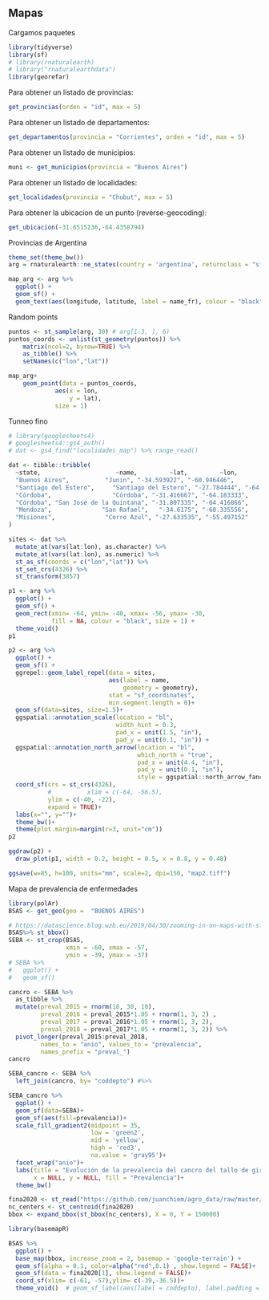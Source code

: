 ##  Mapas

Cargamos paquetes

```r
library(tidyverse)
library(sf)
# library(rnaturalearth)
# library("rnaturalearthdata")
library(georefar)
```

Para obtener un listado de provincias:
```r
get_provincias(orden = "id", max = 5)
```

Para obtener un listado de departamentos:
```r
get_departamentos(provincia = "Corrientes", orden = "id", max = 5)
```

Para obtener un listado de municipios:

```r
muni <- get_municipios(provincia = "Buenos Aires")
```

Para obtener un listado de localidades:

```r
get_localidades(provincia = "Chubut", max = 5)
```

Para obtener la ubicacion de un punto (reverse-geocoding):
```r
get_ubicacion(-31.6515236,-64.4358794)
```

Provincias de Argentina

```r
theme_set(theme_bw())
arg = rnaturalearth::ne_states(country = 'argentina', returnclass = "sf")

map_arg <- arg %>%
  ggplot() +
  geom_sf() +
  geom_text(aes(longitude, latitude, label = name_fr), colour = "black", size=2)
```

Random points

```r
puntos <- st_sample(arg, 30) # arg[1:3, ], 6)
puntos_coords <- unlist(st_geometry(puntos)) %>% 
    matrix(ncol=2, byrow=TRUE) %>% 
    as_tibble() %>% 
    setNames(c("lon","lat"))

map_arg+
    geom_point(data = puntos_coords,
             aes(x = lon,
                 y = lat),
             size = 1)
```

Tunneo fino 

```r
# library(googlesheets4)
# googlesheets4::gs4_auth() 
# dat <- gs4_find("localidades_map") %>% range_read()

dat <- tibble::tribble(
  ~state,                     ~name,         ~lat,         ~lon,
  "Buenos Aires",          "Junin", "-34.593922", "-60.946446",
  "Santiago del Estero",     "Santiago del Estero", "-27.784444", "-64.266944",
  "Córdoba",                 "Córdoba", "-31.416667", "-64.183333",
  "Córdoba", "San José de la Quintana", "-31.807335", "-64.416866",
  "Mendoza",              "San Rafael",   "-34.6175", "-68.335556",
  "Misiones",              "Cerro Azul", "-27.633535", "-55.497152"
)

sites <- dat %>% 
  mutate_at(vars(lat:lon), as.character) %>%
  mutate_at(vars(lat:lon), as.numeric) %>%
  st_as_sf(coords = c("lon","lat")) %>%
  st_set_crs(4326) %>%
  st_transform(3857)

p1 <- arg %>% 
  ggplot() +
  geom_sf() +
  geom_rect(xmin= -64, ymin= -40, xmax= -56, ymax= -30, 
            fill = NA, colour = "black", size = 1) +
  theme_void()
p1

p2 <- arg %>% 
  ggplot() +
  geom_sf() +
  ggrepel::geom_label_repel(data = sites,
                            aes(label = name, 
                                geometry = geometry),
                            stat = "sf_coordinates",
                            min.segment.length = 0)+
  geom_sf(data=sites, size=1.5)+
  ggspatial::annotation_scale(location = "bl",
                              width_hint = 0.3,
                              pad_x = unit(1.5, "in"),
                              pad_y = unit(0.1, "in")) +
  ggspatial::annotation_north_arrow(location = "bl",
                                    which_north = "true",
                                    pad_x = unit(4.4, "in"),
                                    pad_y = unit(0.1, "in"),
                                    style = ggspatial::north_arrow_fancy_orienteering) +
  coord_sf(crs = st_crs(4326),
           #          xlim = c(-64, -56.5), 
           ylim = c(-40, -22),
           expand = TRUE)+
  labs(x="", y="")+
  theme_bw()+
  theme(plot.margin=margin(r=3, unit="cm"))
p2
```

```r
ggdraw(p2) +
  draw_plot(p1, width = 0.2, height = 0.5, x = 0.8, y = 0.48) 

ggsave(w=85, h=100, units="mm", scale=2, dpi=150, "map2.tiff")
```

Mapa de prevalencia de enfermedades

```r
library(polAr)
BSAS <- get_geo(geo =  "BUENOS AIRES") 
```

```r
# https://datascience.blog.wzb.eu/2019/04/30/zooming-in-on-maps-with-sf-and-ggplot2/
BSAS%>% st_bbox()
SEBA <- st_crop(BSAS, 
                xmin = -60, xmax = -57, 
                ymin = -39, ymax = -37)
# SEBA %>%
#   ggplot() +
#   geom_sf()

cancro <- SEBA %>% 
  as_tibble %>% 
  mutate(preval_2015 = rnorm(18, 30, 10),
         preval_2016 = preval_2015*1.05 + rnorm(1, 3, 2) ,
         preval_2017 = preval_2016*1.05 + rnorm(1, 3, 2),
         preval_2018 = preval_2017*1.05 + rnorm(1, 3, 2)) %>% 
  pivot_longer(preval_2015:preval_2018, 
         names_to = "anio", values_to = "prevalencia", 
         names_prefix = "preval_") 
cancro

SEBA_cancro <- SEBA %>% 
  left_join(cancro, by= "coddepto") #%>% 

SEBA_cancro %>% 
  ggplot() +
  geom_sf(data=SEBA)+
  geom_sf(aes(fill=prevalencia))+
  scale_fill_gradient2(midpoint = 35,
                       low = 'green2',
                       mid = 'yellow',
                       high = 'red3',
                       na.value = 'gray95')+
  facet_wrap("anio")+
  labs(title = "Evolución de la prevalencia del cancro del tallo de girasol",
       x = NULL, y = NULL, fill = "Prevalencia")+
  theme_bw()

```

```r
fina2020 <- st_read("https://github.com/juanchiem/agro_data/raw/master/Sitios_experimentales_2020_Juan.kml")
nc_centers <- st_centroid(fina2020)
bbox <- expand_bbox(st_bbox(nc_centers), X = 0, Y = 150000)

library(basemapR)

BSAS %>%
  ggplot() +
  base_map(bbox, increase_zoom = 2, basemap = 'google-terrain') +
  geom_sf(alpha = 0.1, color=alpha("red",0.1) , show.legend = FALSE)+
  geom_sf(data = fina2020[1], show.legend = FALSE)+
  coord_sf(xlim= c(-61, -57),ylim= c(-39,-36.5))+
  theme_void()  # geom_sf_label(aes(label = coddepto), label.padding = unit(1, "mm"))
```



